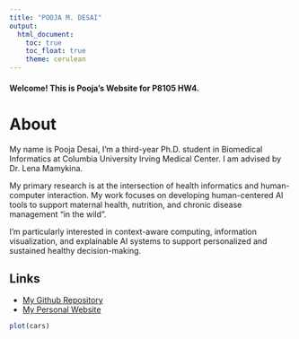 ```yaml
---
title: "POOJA M. DESAI"
output: 
  html_document:
    toc: true
    toc_float: true
    theme: cerulean
---
```


#### Welcome! This is Pooja's Website for P8105 HW4. 




# About

My name is Pooja Desai, I'm a third-year Ph.D. student in Biomedical Informatics at Columbia University Irving Medical Center. I am advised by Dr. Lena Mamykina.

My primary research is at the intersection of health informatics and human-computer interaction. My work focuses on developing human-centered AI tools to support maternal health, nutrition, and chronic disease management "in the wild".

I'm particularly interested in context-aware computing, information visualization, and explainable AI systems to support personalized and sustained healthy decision-making. 


## Links

* [My Github Repository](https://github.com/pmdesai)
* [My Personal Website](https://www.poojamdesai.com/)

```r
plot(cars)
``` 




```r

```

